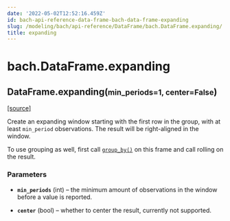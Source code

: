```yaml
---
date: '2022-05-02T12:52:16.459Z'
id: bach-api-reference-data-frame-bach-data-frame-expanding
slug: /modeling/bach/api-reference/DataFrame/bach.DataFrame.expanding/
title: expanding
---
```


# bach.DataFrame.expanding

<div class="method">

<h2 class="signature-method"><span class="additional-name">DataFrame.</span><span class="name">expanding(</span><small class="parameter-list"><span class="parameter" id="min_periods">min_periods=1</span>, <span class="parameter" id="center">center=False</span></small>)</h2>


&#8203;<span class="view-source">[[source]](https://github.com/objectiv/objectiv-analytics/blob/main/bach/bach/dataframe.py)</span>

<div class="content">

Create an expanding window starting with the first row in the group, with at least `min_period`
observations. The result will be right-aligned in the window.

To use grouping as well, first call [`group_by()`](/docs/modeling/bach/api-reference/DataFrame/bach.DataFrame.group-by) on this frame and call rolling on the result.


### Parameters

* **`min_periods`** (int) – the minimum amount of observations in the window before a value is reported.

* **`center`** (bool) – whether to center the result, currently not supported.



</div>

</div>
